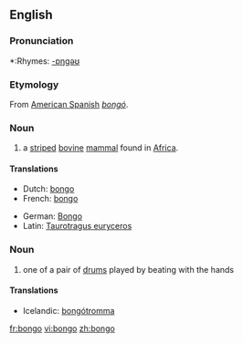 {{wikipedia}}
==English==

===Pronunciation===
*:Rhymes: [[Rhymes:English:-ɒŋɡəʊ|-ɒŋɡəʊ]]

===Etymology===
From [[:w:American Spanish|American Spanish]] ''[[bongó]]''.

===Noun===
{{en-noun}}
{{wikipedia}}
# a [[stripe]]d [[bovine]] [[mammal]] found in [[Africa]].

====Translations====
{{top}}
*Dutch: [[bongo]] {{m}}
*French: [[bongo]] {{m}}
{{mid}}
*German: [[Bongo]]
*Latin: [[Taurotragus euryceros]]
{{bottom}}

===Noun===
{{en-noun|pl2=bongoes}}
# one of a pair of [[drum]]s played by beating with the hands

====Translations====
{{top}}
*Icelandic: [[bongótromma]] {{f}}
{{mid}}
{{bottom}}

[[fr:bongo]]
[[vi:bongo]]
[[zh:bongo]]